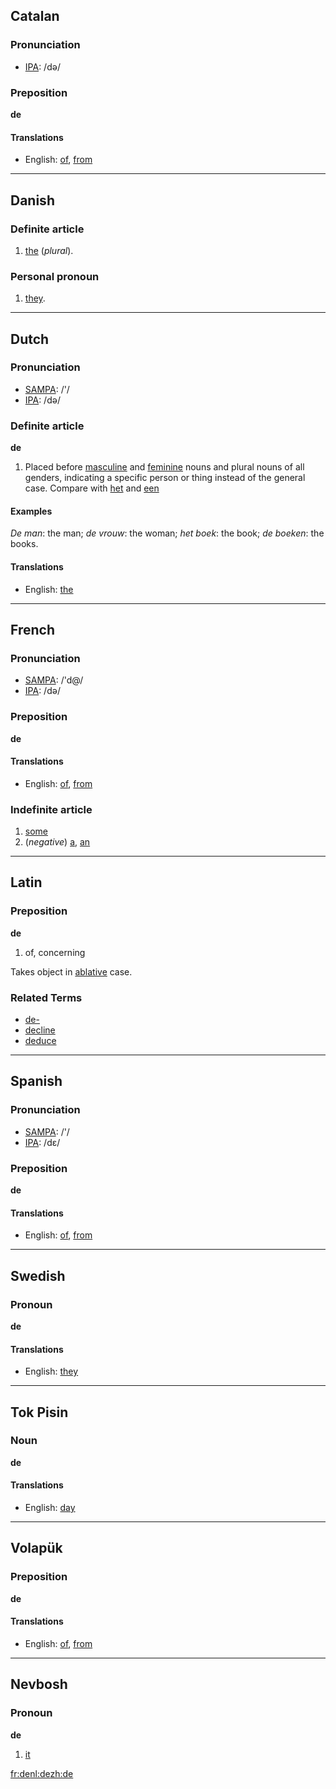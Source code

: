 ==Catalan==
===Pronunciation===
*[[w:IPA|IPA]]: /də/

===Preposition===
'''de'''

====Translations====
*English: [[of]], [[from]]

----
== Danish ==
=== Definite article ===
# [[the]] (''plural'').
=== Personal pronoun ===
# [[they]].

----

==Dutch==
===Pronunciation===
*[[w:SAMPA|SAMPA]]: /'/
*[[w:IPA|IPA]]: /də/

===Definite article===
'''de''' 

# Placed before [[masculine]] and [[feminine]] nouns and plural nouns of all genders, indicating a specific person or thing instead of the general case. Compare with [[het]] and [[een]]

====Examples==== 

''De man'': the man; ''de vrouw'': the woman; ''het boek'': the book; ''de boeken'': the books.

====Translations====
*English: [[the]]

----

==French==
===Pronunciation===
*[[w:SAMPA|SAMPA]]: /'d@/
*[[w:IPA|IPA]]: /də/

===Preposition===
'''de'''

====Translations====
*English: [[of]], [[from]]

===Indefinite article===

# [[some]]
# (''negative'') [[a]], [[an]]

----
==Latin==
===Preposition===
'''de'''

# of, concerning

Takes object in [[ablative]] case.

===Related Terms===
*[[de-]]
*[[decline]]
*[[deduce]]


----

==Spanish==
===Pronunciation===
*[[w:SAMPA|SAMPA]]: /'/
*[[w:IPA|IPA]]: /dε/

===Preposition===
'''de'''

====Translations====
*English: [[of]], [[from]]
----
==Swedish==
===Pronoun===
'''de'''
====Translations====
*English: [[they]]

----
==Tok Pisin==
===Noun===
'''de'''

====Translations====
*English: [[day]]

----
==Volapük==
===Preposition===
'''de'''

====Translations====
*English: [[of]], [[from]]

----
==Nevbosh==
===Pronoun===
'''de'''

#[[it]]
[[fr:de]][[nl:de]][[zh:de]]